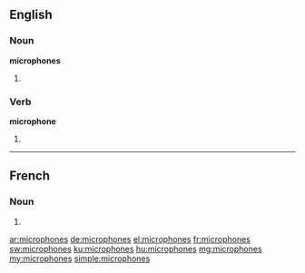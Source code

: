 ==English==

===Noun===
'''microphones'''

# {{plural of|microphone}}

===Verb===
'''microphone'''

# {{en-third-person singular of|microphone}}

----

==French==

===Noun===
{{head|fr|g=m-p}}

# {{plural of|microphone|lang=fr}}

[[ar:microphones]]
[[de:microphones]]
[[el:microphones]]
[[fr:microphones]]
[[sw:microphones]]
[[ku:microphones]]
[[hu:microphones]]
[[mg:microphones]]
[[my:microphones]]
[[simple:microphones]]